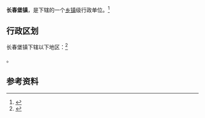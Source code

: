 {{中国乡级行政区|52/05/02/105/000}}

'''长春堡镇'''，是{{PRC admin/fullname|52/05/02/105/000|3}}下辖的一个[[乡镇|乡镇]]级行政单位。<ref>{{PRC admin/ref sgc|{{PRC admin/parent|52/05/02/105/000}}}}</ref>

== 行政区划 ==

长春堡镇下辖以下地区：<ref>{{PRC admin/ref sgc|52/05/02/105/000}}</ref>

{{PRC admin/children|52/05/02/105/000}}。

== 参考资料 ==

{{reflist}}

{{行政区划小作品}}
{{PRC admin/navcat|52/05/02/105/000}}